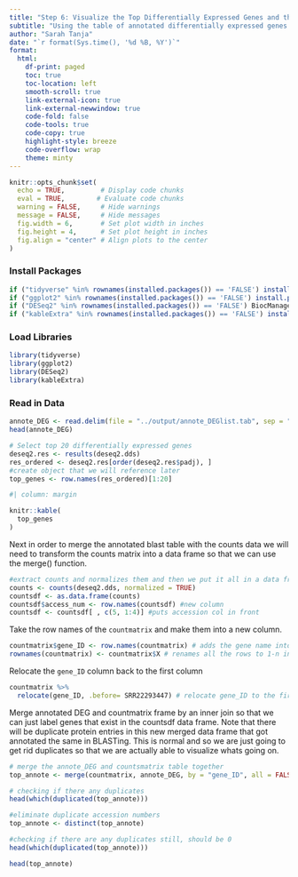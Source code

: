 ```yaml
---
title: "Step 6: Visualize the Top Differentially Expressed Genes and their Functions"
subtitle: "Using the table of annotated differentially expressed genes **(generated in step 5)**, make some insightful data visualizations to understand the differing key biological processes between coral embryos and coral recruits"
author: "Sarah Tanja"
date: "`r format(Sys.time(), '%d %B, %Y')`"
format:
  html:
    df-print: paged
    toc: true
    toc-location: left
    smooth-scroll: true
    link-external-icon: true
    link-external-newwindow: true
    code-fold: false
    code-tools: true
    code-copy: true
    highlight-style: breeze
    code-overflow: wrap
    theme: minty
---
```


```r
knitr::opts_chunk$set(
  echo = TRUE,         # Display code chunks
  eval = TRUE,        # Evaluate code chunks
  warning = FALSE,     # Hide warnings
  message = FALSE,     # Hide messages
  fig.width = 6,       # Set plot width in inches
  fig.height = 4,      # Set plot height in inches
  fig.align = "center" # Align plots to the center
)
```

### Install Packages

```r
if ("tidyverse" %in% rownames(installed.packages()) == 'FALSE') install.packages('tidyverse')
if ("ggplot2" %in% rownames(installed.packages()) == 'FALSE') install.packages('ggplot2')
if ("DESeq2" %in% rownames(installed.packages()) == 'FALSE') BiocManager::install('DESeq2')
if ("kableExtra" %in% rownames(installed.packages()) == 'FALSE') install.packages('kableExtra')
```

### Load Libraries

```r
library(tidyverse)
library(ggplot2)
library(DESeq2)
library(kableExtra)
```

### Read in Data

```r
annote_DEG <- read.delim(file = "../output/annote_DEGlist.tab", sep = " ", header = TRUE)
head(annote_DEG)
```

```r
# Select top 20 differentially expressed genes
deseq2.res <- results(deseq2.dds)
res_ordered <- deseq2.res[order(deseq2.res$padj), ]
#create object that we will reference later
top_genes <- row.names(res_ordered)[1:20] 
```

```r
#| column: margin

knitr::kable(
  top_genes
)

```


Next in order to merge the annotated blast table with the counts data we will need to transform the counts matrix into a data frame so that we can use the merge() function.
```r
#extract counts and normalizes them and then we put it all in a data frame 
counts <- counts(deseq2.dds, normalized = TRUE)
countsdf <- as.data.frame(counts)
countsdf$access_num <- row.names(countsdf) #new column
countsdf <- countsdf[ , c(5, 1:4)] #puts accession col in front
```

Take the row names of the `countmatrix` and make them into a new column. 
```r
countmatrix$gene_ID <- row.names(countmatrix) # adds the gene name into data frame as new column called gene_ID
rownames(countmatrix) <- countmatrix$X # renames all the rows to 1-n instead of the gene name
```

Relocate the `gene_ID` column back to the first column
```r
countmatrix %>% 
  relocate(gene_ID, .before= SRR22293447) # relocate gene_ID to the first column
```


Merge annotated DEG and countmatrix frame by an inner join so that we can just label genes that exist in the countsdf data frame. Note that there will be duplicate protein entries in this new merged data frame that got annotated the same in BLASTing. This is normal and so we are just going to get rid duplicates so that we are actually able to visualize whats going on.

```r
# merge the annote_DEG and countsmatrix table together
top_annote <- merge(countmatrix, annote_DEG, by = "gene_ID", all = FALSE) #won't work unless they are both data frames

# checking if there any duplicates
head(which(duplicated(top_annote))) 
```
```r
#eliminate duplicate accession numbers
top_annote <- distinct(top_annote)

#checking if there are any duplicates still, should be 0
head(which(duplicated(top_annote))) 
```

```r
head(top_annote)
```

